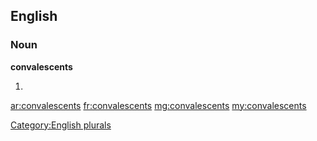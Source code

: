 ==English==

===Noun===
'''convalescents'''

# {{plural of|convalescent}}

[[Category:English plurals]]

[[ar:convalescents]]
[[fr:convalescents]]
[[mg:convalescents]]
[[my:convalescents]]